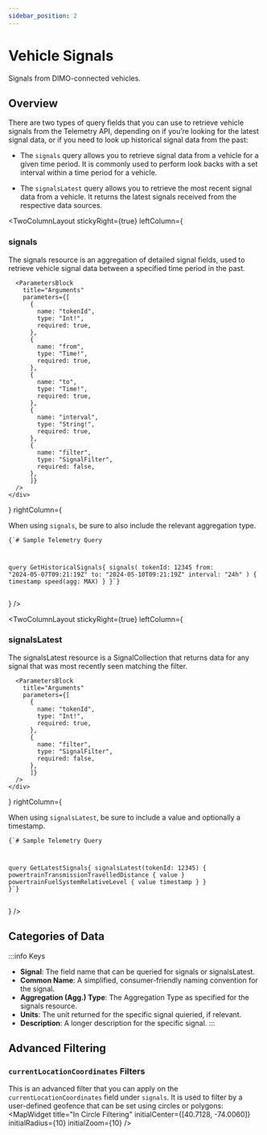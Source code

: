 ```yaml
---
sidebar_position: 2
---
```



# Vehicle Signals
Signals from DIMO-connected vehicles.
## Overview
There are two types of query fields that you can use to retrieve vehicle signals from the Telemetry API, 
depending on if you’re looking for the latest signal data, or if you need to look up historical signal data from the past:

- The `signals` query allows you to retrieve signal data from a vehicle for a given time period. It is commonly used to perform look backs with a set interval within a time period for a vehicle.

- The `signalsLatest` query allows you to retrieve the most recent signal data from
a vehicle. It returns the latest signals received from the respective data
sources.

<TwoColumnLayout
  stickyRight={true}
  leftColumn={
    <div>
      <h3>signals</h3>
      The signals  resource is an aggregation of detailed signal fields, used to
      retrieve vehicle signal data between a specified time period in the past.


      <ParametersBlock
        title="Arguments"
        parameters={[
          {
            name: "tokenId",
            type: "Int!",
            required: true,
          },
          {
            name: "from",
            type: "Time!",
            required: true,
          },
          {
            name: "to",
            type: "Time!",
            required: true,
          },
          {
            name: "interval",
            type: "String!",
            required: true,
          },
          {
            name: "filter",
            type: "SignalFilter",
            required: false,
          },
          ]}
      />
    </div>
  }
  rightColumn={
    <div>
    When using <code>signals</code>, be sure to also include the relevant aggregation type.
    <pre><code className="language-graphql">{`# Sample Telemetry Query

query GetHistoricalSignals{
    signals(
      tokenId: 12345
      from: "2024-05-07T09:21:19Z"
      to: "2024-05-10T09:21:19Z"
      interval: "24h"
    ) {
      timestamp
      speed(agg: MAX)
    }
}`}</code></pre></div>
  }
/>

<TwoColumnLayout
  stickyRight={true}
  leftColumn={
    <div>
      <h3>signalsLatest</h3>
      The signalsLatest resource is a SignalCollection that returns data for any signal that was most recently seen matching the filter.


      <ParametersBlock
        title="Arguments"
        parameters={[
          {
            name: "tokenId",
            type: "Int!",
            required: true,
          },
          {
            name: "filter",
            type: "SignalFilter",
            required: false,
          },
          ]}
      />
    </div>
  }
  rightColumn={
    <div>
    When using <code>signalsLatest</code>, be sure to include a value and optionally a timestamp.
    <pre><code className="language-graphql">{`# Sample Telemetry Query

query GetLatestSignals{
    signalsLatest(tokenId: 12345) {
      powertrainTransmissionTravelledDistance {
        value
      }
      powertrainFuelSystemRelativeLevel {
        value
        timestamp
      }
    }
}`}</code></pre></div>
  }
/>

## Categories of Data
:::info Keys
- **Signal**: The field name that can be queried for signals or signalsLatest.
- **Common Name**: A simplified, consumer-friendly naming convention for the signal.
- **Aggregation (Agg.) Type**: The Aggregation Type as specified for the signals resource.
- **Units**: The unit returned for the specific signal quieried, if relevant.
- **Description**: A longer description for the specific signal.
:::

<TelemetryFieldsBlock
  title="Vehicle Info & Status"
  fields={allTelemetryData.vehicleInfo.fields}
/>

<TelemetryFieldsBlock
  title="Location"
  fields={allTelemetryData.location.fields}
  hint={allTelemetryData.location.hint}
/>

<TelemetryFieldsBlock
  title="Battery & Charging"
  fields={allTelemetryData.battery.fields}
/>

<TelemetryFieldsBlock
  title="Devices"
  fields={allTelemetryData.devices.fields}
/>

<TelemetryFieldsBlock
  title="Diagnostics"
  fields={allTelemetryData.diagnostics.fields}
/>

<TelemetryFieldsBlock
  title="Engine"
  fields={allTelemetryData.engine.fields}
/>

<TelemetryFieldsBlock
  title="Environment"
  fields={allTelemetryData.environment.fields}
/>

<TelemetryFieldsBlock
  title="Fuel"
  fields={allTelemetryData.fuel.fields}
/>

<TelemetryFieldsBlock
  title="Tire Pressure"
  fields={allTelemetryData.tirePressure.fields}
/>

<TelemetryFieldsBlock
  title="Doors"
  fields={allTelemetryData.doors.fields}
/>

<TelemetryFieldsBlock
  title="Windows"
  fields={allTelemetryData.windows.fields}
/>

## Advanced Filtering
### `currentLocationCoordinates` Filters
This is an advanced filter that you can apply on the `currentLocationCoordinates` field under `signals`.
It is used to filter by a user-defined geofence that can be set using circles or polygons:
<CustomDetails summary="Try it out">
  <MapWidget 
    title="In Circle Filtering"
    initialCenter={[40.7128, -74.0060]} 
    initialRadius={10} 
    initialZoom={10} 
  />
</CustomDetails>